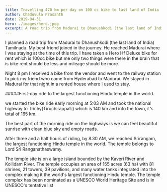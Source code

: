 ```yaml
---
title: Travelling 470 km per day on 100 cc bike to last land of India 
author: Chaduvula Prasanth
date: 2019-04-31
hero: ./images/hero.jpeg
excerpt: A road trip from Madurai to Dhanushkodi (the last land of India) with my best friend on Hero Hf Deluxe 100cc bike.
---
```



I planned a road trip from Madurai to Dhanushkodi (the last land of India) Tamilnadu. My best friend joined in the journey. He reached Madurai where I was staying at the time of this trip. I have taken a Hero Hf Deluxe bike for rent which is 100cc bike but me only two things were there in the brain that is bike rent should be less and mileage should be more.


Night 8 pm I received a bike from the vendor and went to the railway station to pick my friend who came from Hyderabad to Madurai. We stayed in Madurai for that night in a rented house where I used to stay.


#####First-day ride to the largest functioning Hindu temple in the world.


we started the bike ride early morning at 5:03 AM and took the national highway to Trichy(Tiruchirappalli) which is 140 km and into the town, it's total of 165 km.


The best part of the morning ride on the highways is we can feel beautiful sunrise with clean blue sky and empty roads. 


After three and a half hours of riding, by 8.30 AM, we reached Srirangam, the largest functioning Hindu temple in the world. The temple belongs to Lord Sri Ranganathaswamy. 


The temple site is on a large island bounded by the Kaveri River and Kollidam River.  The temple occupies an area of 155 acres (63 ha) with 81 shrines, 21 towers, 39 pavilions, and many water tanks integrated into the complex making it the world's largest functioning Hindu temple.
The temple complex has been nominated as a UNESCO World Heritage Site and is in UNESCO's tentative list




